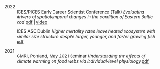 2022
:   ICES/PICES Early Career Scientist Conference (Talk)
*Evaluating drivers of spatiotemporal changes in the condition of Eastern Baltic cod* [pdf](1D_Lindmark.pdf) | [video](Lindmark_J_presentation.mp4)

:   ICES ASC Dublin
*Higher mortality rates leave heated ecosystem with similar size structure despite larger, younger, and faster growing fish*
[pdf](Session_J_ASC_Lindmark.pdf)

2021
:   GMRI, Portland, May 2021 Seminar *Understanding the effects of climate warming on food webs via individual-level physiology*
[pdf](Lindmark_ GMRI_Portland_21.05.19)